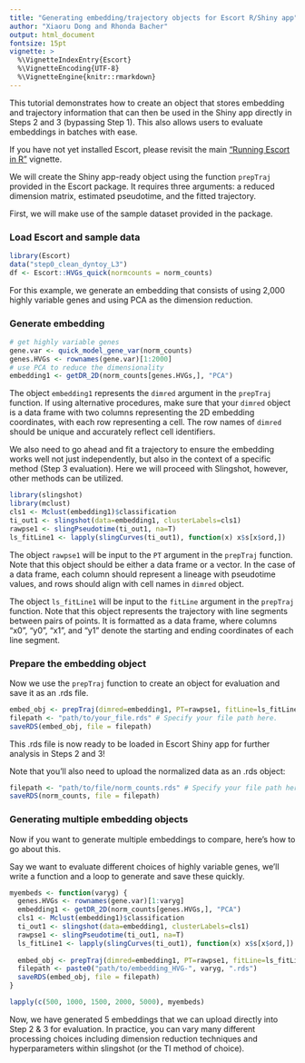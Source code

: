 ```yaml
---
title: "Generating embedding/trajectory objects for Escort R/Shiny app"
author: "Xiaoru Dong and Rhonda Bacher"
output: html_document
fontsize: 15pt
vignette: >
  %\VignetteIndexEntry{Escort}
  %\VignetteEncoding{UTF-8}
  %\VignetteEngine{knitr::rmarkdown}
---
```


This tutorial demonstrates how to create an object that stores embedding and trajectory information that can then be used in the Shiny app directly in Steps 2 and 3 (bypassing Step 1). This also allows users to evaluate embeddings in batches with ease.

If you have not yet installed Escort, please revisit the main ["Running Escort in R"](https://www.rhondabacher.com/docs-escort/vignettes.html) vignette.

We will create the Shiny app-ready object using the function `prepTraj` provided in the Escort package. It requires three arguments: a reduced dimension matrix, estimated pseudotime, and the fitted trajectory.

First, we will make use of the sample dataset provided in the package.

### Load Escort and sample data
```r
library(Escort)
data("step0_clean_dyntoy_L3")
df <- Escort::HVGs_quick(normcounts = norm_counts)

```

For this example, we generate an embedding that consists of using 2,000 highly variable genes and using PCA as the dimension reduction.

### Generate embedding
```r
# get highly variable genes
gene.var <- quick_model_gene_var(norm_counts)
genes.HVGs <- rownames(gene.var)[1:2000]
# use PCA to reduce the dimensionality
embedding1 <- getDR_2D(norm_counts[genes.HVGs,], "PCA")
```

The object `embedding1` represents the `dimred` argument in the `prepTraj` function. If using alternative procedures, make sure that your `dimred` object is a data frame with two columns representing the 2D embedding coordinates, with each row representing a cell. The row names of `dimred` should be unique and accurately reflect cell identifiers.

We also need to go ahead and fit a trajectory to ensure the embedding works well not just independently, but also in the context of a specific method (Step 3 evaluation). Here we will proceed with Slingshot, however, other methods can be utilized.

```r
library(slingshot)
library(mclust)
cls1 <- Mclust(embedding1)$classification
ti_out1 <- slingshot(data=embedding1, clusterLabels=cls1)
rawpse1 <- slingPseudotime(ti_out1, na=T)
ls_fitLine1 <- lapply(slingCurves(ti_out1), function(x) x$s[x$ord,])
```

The object `rawpse1` will be input to the `PT` argument in the `prepTraj` function. Note that this object should be either a data frame or a vector. In the case of a data frame, each column should represent a lineage with pseudotime values, and rows should align with cell names in `dimred` object.

The object `ls_fitLine1` will be input to the `fitLine` argument in the `prepTraj` function. Note that this object represents the trajectory with line segments between pairs of points. It is formatted as a data frame, where columns "x0", "y0", "x1", and "y1" denote the starting and ending coordinates of each line segment.


### Prepare the embedding object

Now we use the `prepTraj` function to create an object for evaluation and save it as an .rds file.

```r
embed_obj <- prepTraj(dimred=embedding1, PT=rawpse1, fitLine=ls_fitLine1)
filepath <- "path/to/your_file.rds" # Specify your file path here.
saveRDS(embed_obj, file = filepath)
```

This .rds file is now ready to be loaded in Escort Shiny app for further analysis in Steps 2 and 3!

Note that you'll also need to upload the normalized data as an .rds object:

```r
filepath <- "path/to/file/norm_counts.rds" # Specify your file path here.
saveRDS(norm_counts, file = filepath)
```



### Generating multiple embedding objects

Now if you want to generate multiple embeddings to compare, here's how to go about this.

Say we want to evaluate different choices of highly variable genes, we'll write a function and a loop to generate and save these quickly.

```r
myembeds <- function(varyg) {
  genes.HVGs <- rownames(gene.var)[1:varyg]
  embedding1 <- getDR_2D(norm_counts[genes.HVGs,], "PCA")
  cls1 <- Mclust(embedding1)$classification
  ti_out1 <- slingshot(data=embedding1, clusterLabels=cls1)
  rawpse1 <- slingPseudotime(ti_out1, na=T)
  ls_fitLine1 <- lapply(slingCurves(ti_out1), function(x) x$s[x$ord,])
  
  embed_obj <- prepTraj(dimred=embedding1, PT=rawpse1, fitLine=ls_fitLine1)
  filepath <- paste0("path/to/embedding_HVG-", varyg, ".rds")
  saveRDS(embed_obj, file = filepath)
}

lapply(c(500, 1000, 1500, 2000, 5000), myembeds)
```


Now, we have generated 5 embeddings that we can upload directly into Step 2 & 3 for evaluation. In practice, you can vary many different processing choices including dimension reduction techniques and hyperparameters within slingshot (or the TI method of choice). 



